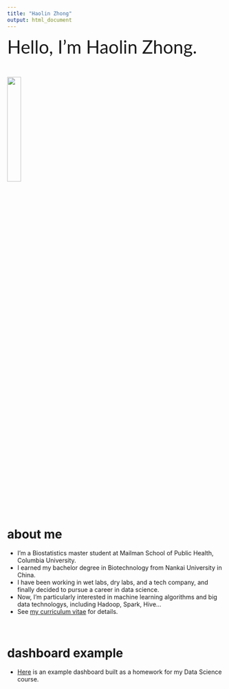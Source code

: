 ```yaml
---
title: "Haolin Zhong"
output: html_document
---
```


<span style="font-family:Lato; font-size:3em;">Hello, I'm Haolin Zhong.</span>  

&nbsp;

<img src="pics/head.jpg" style="width:25%">

&nbsp;

# about me

- I'm a Biostatistics master student at Mailman School of Public Health, Columbia University. 
- I earned my bachelor degree in Biotechnology from Nankai University in China. 
- I have been working in wet labs, dry labs, and a tech company, and finally decided to pursue a career in data science. 
- Now, I'm particularly interested in machine learning algorithms and big data technologys, including Hadoop, Spark, Hive...
- See [my curriculum vitae](resume.html) for details.   
  
&nbsp;

# dashboard example

- [Here](dashboard.html) is an example dashboard built as a homework for my Data Science course.


